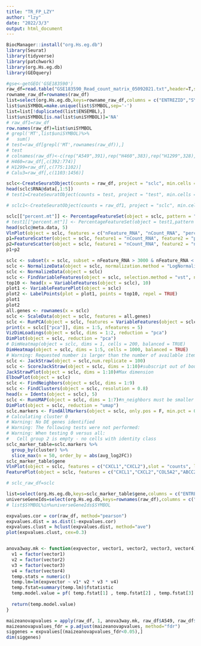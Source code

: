 ---
title: "TR_FP_LZY"
author: "lzy"
date: "2022/3/3"
output: html_document
---
```{r}
BiocManager::install("org.Hs.eg.db")
library(Seurat)
library(tidyverse)
library(patchwork)
library(org.Hs.eg.db)
library(GEOquery)
```

```{r Loading the data}
#gse<-getGEO('GSE183590')
raw_df=read.table("GSE183590_Read_count_matrix_05092021.txt",header=T,sep="\t",row.names=1)
rowname_raw_df=rownames(raw_df)
list=select(org.Hs.eg.db,keys=rowname_raw_df,columns = c("ENTREZID","SYMBOL"), keytype="ENSEMBL")
list$uniSYMBOL=make.unique(list$SYMBOL,sep='-')
list=list[!duplicated(list$ENSEMBL),]
list$uniSYMBOL[is.na(list$uniSYMBOL)]='NA'
# raw_df1=raw_df
row.names(raw_df)=list$uniSYMBOL
# grepl('MT',list$uniSYMBOL)%>%
#   sum()
# test=raw_df[grepl('MT',rownames(raw_df)),]
# test
# colnames(raw_df)<-c(rep("A549",391),rep("H460",383),rep("H1299",328),rep("Calu3",354))
# H460=raw_df[,c(392:774)]
# H1299=raw_df[,c(775:1102)]
# Calu3=raw_df[,c(1103:1456)]

```

```{r}
sclc<-CreateSeuratObject(counts = raw_df, project = "sclc", min.cells = 30,min.features = 400)
head(sclc$RNA@data[,1:5])
# test1=CreateSeuratObject(counts = test, project = "test", min.cells = 1,min.features = 1)

# sclc1<-CreateSeuratObject(counts = raw_df1, project = "sclc", min.cells = 3,min.features = 200)
```

```{r main body}
sclc[["percent.mt"]] <- PercentageFeatureSet(object = sclc, pattern = "^MT")
# test1[["percent.mt"]] <- PercentageFeatureSet(object = test1,pattern = "^MT-")
head(sclc@meta.data, 5)
VlnPlot(object = sclc, features = c("nFeature_RNA", "nCount_RNA", "percent.mt"), ncol = 3)
p1=FeatureScatter(object = sclc, feature1 = "nCount_RNA", feature2 = "percent.mt")
p2=FeatureScatter(object = sclc, feature1 = "nCount_RNA", feature2 = "nFeature_RNA")
p1+p2

sclc <- subset(x = sclc, subset = nFeature_RNA > 3000 & nFeature_RNA < 10000 & percent.mt < 5)
sclc <- NormalizeData(object = sclc, normalization.method = "LogNormalize", scale.factor = 10000)
sclc <- NormalizeData(object = sclc)
sclc <- FindVariableFeatures(object = sclc, selection.method = "vst", nfeatures = 1000)
top10 <- head(x = VariableFeatures(object = sclc), 10)
plot1 <- VariableFeaturePlot(object = sclc)
plot2 <- LabelPoints(plot = plot1, points = top10, repel = TRUE)
plot1
plot2
all.genes <- rownames(x = sclc)
sclc <- ScaleData(object = sclc, features = all.genes)
sclc <- RunPCA(object = sclc, features = VariableFeatures(object = sclc),npcs = dim(sclc)[2]-1)
print(x = sclc[["pca"]], dims = 1:5, nfeatures = 5)
VizDimLoadings(object = sclc, dims = 1:2, reduction = "pca")
DimPlot(object = sclc, reduction = "pca")
# DimHeatmap(object = sclc, dims = 1, cells = 200, balanced = TRUE)
DimHeatmap(object = sclc, dims = 1:5, cells = 1000, balanced = TRUE)
# Warning: Requested number is larger than the number of available items (109). Setting to 109.
sclc <- JackStraw(object = sclc,num.replicate = 100) 
sclc <- ScoreJackStraw(object = sclc, dims = 1:10)#subscript out of bounds
JackStrawPlot(object = sclc, dims = 1:10)#Max dimension
ElbowPlot(object = sclc)
sclc <- FindNeighbors(object = sclc, dims = 1:9)
sclc <- FindClusters(object = sclc, resolution = 0.8)
head(x = Idents(object = sclc), 5)
sclc <- RunUMAP(object = sclc, dims = 1:7)#n_neighbors must be smaller than the dataset size
DimPlot(object = sclc, reduction = "umap")
sclc.markers <- FindAllMarkers(object = sclc, only.pos = F, min.pct = 0.5, logfc.threshold = 0.8)#original arg is 0.25
# Calculating cluster 0
# Warning: No DE genes identified
# Warning: The following tests were not performed: 
# Warning: When testing 0 versus all:
# 	Cell group 2 is empty - no cells with identity class 
sclc_marker_table=sclc.markers %>% 
  group_by(cluster) %>% 
  slice_max(n = 50, order_by = abs(avg_log2FC))
sclc_marker_table$gene
VlnPlot(object = sclc, features = c("CXCL1","CXCL2"),slot = "counts", log = TRUE)
FeaturePlot(object = sclc, features = c("CXCL1","CXCL2","COL5A2","ABCC2","ALDH1A2","CXCR2"))

# sclc_raw_df=sclc
```

```{r gene name}

list=select(org.Hs.eg.db,keys=sclc_marker_table$gene,columns = c("ENTREZID","SYMBOL"), keytype="ENSEMBL")
universeGeneIds=select(org.Hs.eg.db,keys=rownames(raw_df),columns = c("ENTREZID","SYMBOL"), keytype="ENSEMBL")
# list$SYMBOL%in%universeGeneIds$SYMBOL
```


```{r}
expvalues.cor = cor(raw_df, method="pearson")
expvalues.dist = as.dist(1-expvalues.cor)
expvalues.clust = hclust(expvalues.dist, method="ave")
plot(expvalues.clust, cex=0.3)



```


```{r}

anova3way.mk <- function(expvector, vector1, vector2, vector3, vector4){
  v1 = factor(vector1)
  v2 = factor(vector2)
  v3 = factor(vector3)
  v4 = factor(vector4)
  temp.stats = numeric()
  temp.lm=lm(expvector ~ v1* v2 * v3 * v4)
  temp.fstat=summary(temp.lm)$fstatistic
  temp.model.value = pf( temp.fstat[1] , temp.fstat[2] , temp.fstat[3] ,temp.fstat[4], lower.tail=F )
  
  return(temp.model.value)
}

maizeanovapvalues = apply(raw_df, 1, anova3way.mk, raw_df$A549, raw_df$H460, raw_df$H1299,raw_df$Calu3)
maizeanovapvalues_fdr = p.adjust(maizeanovapvalues, method="fdr")
siggenes = expvalues[(maizeanovapvalues_fdr<0.05),]
dim(siggenes)
```